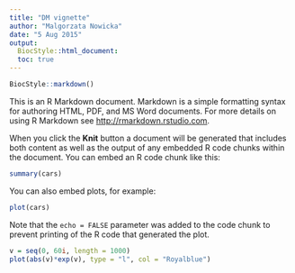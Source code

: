 ```yaml
---
title: "DM vignette"
author: "Malgorzata Nowicka"
date: "5 Aug 2015"
output: 
  BiocStyle::html_document:
  toc: true
---
```


<!--
%% \VignetteEngine{knitr::knitr}
-->



```r
BiocStyle::markdown()
```


This is an R Markdown document. Markdown is a simple formatting syntax for authoring HTML, PDF, and MS Word documents. For more details on using R Markdown see <http://rmarkdown.rstudio.com>.

When you click the **Knit** button a document will be generated that includes both content as well as the output of any embedded R code chunks within the document. You can embed an R code chunk like this:

```r
summary(cars)
```

You can also embed plots, for example:

```r
plot(cars)
```

Note that the `echo = FALSE` parameter was added to the code chunk to prevent printing of the R code that generated the plot.


```r
v = seq(0, 60i, length = 1000)
plot(abs(v)*exp(v), type = "l", col = "Royalblue")
```








